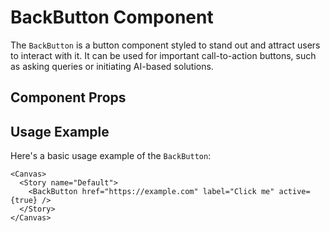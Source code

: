 

<Meta of={BackButton} />

# BackButton Component

The `BackButton` is a button component styled to stand out and attract users to interact with it. It can be used for important call-to-action buttons, such as asking queries or initiating AI-based solutions.

## Component Props

<Canvas of={BackButton} />

<Controls />

## Usage Example

Here's a basic usage example of the `BackButton`:

```tsx
<Canvas>
  <Story name="Default">
    <BackButton href="https://example.com" label="Click me" active={true} />
  </Story>
</Canvas>
```
